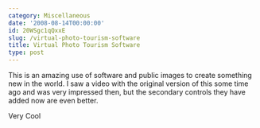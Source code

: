 ```yaml
---
category: Miscellaneous
date: '2008-08-14T00:00:00'
id: 20WSgc1qQxxE
slug: /virtual-photo-tourism-software
title: Virtual Photo Tourism Software
type: post
---
```


This is an amazing use of software and public images to create
something new in the world. I saw a video with the original version
of this some time ago and was very impressed then, but the
secondary controls they have added now are even better.

Very Cool